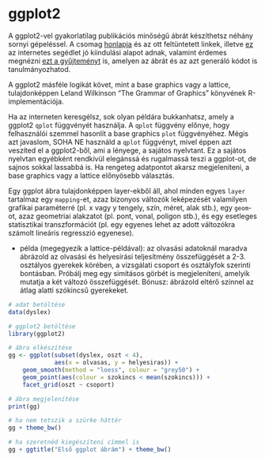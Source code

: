 # ggplot2 

A ggplot2-vel gyakorlatilag publikációs minőségű ábrát készíthetsz néhány 
sornyi gépeléssel. A csomag [honlapja](http://ggplot2.org/) és az ott 
feltüntetett linkek, illetve [ez](http://www.cookbook-r.com/Graphs/) az 
internetes segédlet jó kiindulási alapot adnak, valamint érdemes megnézni [ezt a gyűjteményt](http://shiny.stat.ubc.ca/r-graph-catalog/) is, amelyen az 
ábrát és az azt generáló kódot is tanulmányozhatod.

A ggplot2 másféle logikát követ, mint a base graphics vagy a lattice,
tulajdonképpen Leland Wilkinson "The Grammar of Graphics" könyvének 
R-implementációja. 

Ha az interneten keresgélsz, sok olyan példára bukkanhatsz, amely a ggplot2
`qplot` függvényét használja. A `qplot` függvény előnye, hogy felhasználói
szemmel hasonlít a base graphics `plot` függvényéhez. Mégis azt javaslom,
SOHA NE használd a `qplot` függvényt, mivel éppen azt veszíted el a ggplot2-ből,
ami a lényege, a sajátos nyelvtant. Ez a sajátos nyelvtan egyébként rendkívül
elegánssá és rugalmassá teszi a ggplot-ot, de sajnos sokkal lassabbá is. Ha
rengeteg adatpontot akarsz megjeleníteni, a base graphics vagy a lattice 
előnyösebb választás.

Egy ggplot ábra tulajdonképpen layer-ekből áll, ahol minden egyes `layer` 
tartalmaz egy `mapping`-et, azaz bizonyos változók leképezését valamilyen
grafikai paraméterré (pl. x vagy y tengely, szín, méret, alak stb.), egy 
`geom`-ot, azaz geometriai alakzatot (pl. pont, vonal, poligon stb.), és egy
esetleges statisztikai transzformációt (pl. egy egyenes lehet az adott 
változókra számolt lineáris regresszió egyenese).

- példa (megegyezik a lattice-példával): az olvasási adatoknál 
maradva ábrázold az olvasási és helyesírási teljesítmény összefüggését a 2-3. 
osztályos gyerekek körében, a vizsgálati csoport és osztályfok szerinti bontásban. Próbálj meg egy simításos görbét is megjeleníteni, amelyik mutatja a két változó összefüggését. Bónusz: ábrázold eltérő színnel az átlag alatti szókincsű gyerekeket.

```r
# adat betöltése
data(dyslex)

# ggplot2 betöltése
library(ggplot2)

# ábra elkészítése
gg <- ggplot(subset(dyslex, oszt < 4), 
             aes(x = olvasas, y = helyesiras)) +
    geom_smooth(method = "loess", colour = "grey50") +
    geom_point(aes(colour = szokincs < mean(szokincs))) + 
    facet_grid(oszt ~ csoport)

# ábra megjelenítése
print(gg)

# ha nem tetszik a szürke háttér
gg + theme_bw()

# ha szeretnéd kiegészíteni címmel is
gg + ggtitle("Első ggplot ábrám") + theme_bw()
```



